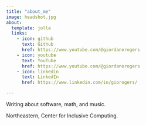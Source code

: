```yaml
---
title: "about_me"
image: headshot.jpg
about:
  template: jolla
  links:
    - icon: github
      text: Github
      href: https://www.youtube.com/@giordanorogers
    - icon: youtube
      text: YouTube
      href: https://www.youtube.com/@giordanorogers
    - icon: linkedin
      text: LinkedIn
      href: https://www.linkedin.com/in/giorogers/

---
```


Writing about software, math, and music.

Northeastern, Center for Inclusive Computing.
